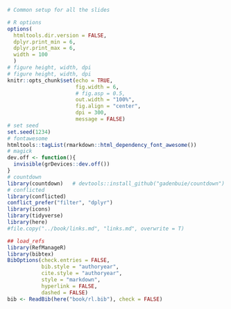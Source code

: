 ```r
# Common setup for all the slides

# R options
options(
  htmltools.dir.version = FALSE,
  dplyr.print_min = 6, 
  dplyr.print_max = 6,
  width = 100
  )
# figure height, width, dpi
# figure height, width, dpi
knitr::opts_chunk$set(echo = TRUE, 
                      fig.width = 6, 
                      # fig.asp = 0.5,
                      out.width = "100%",
                      fig.align = "center",
                      dpi = 300,
                      message = FALSE)
# set seed
set.seed(1234)
# fontawesome
htmltools::tagList(rmarkdown::html_dependency_font_awesome())
# magick
dev.off <- function(){
  invisible(grDevices::dev.off())
}
# countdown
library(countdown)   # devtools::install_github("gadenbuie/countdown")
# conflicted
library(conflicted)
conflict_prefer("filter", "dplyr")
library(icons)
library(tidyverse)
library(here)
#file.copy("../book/links.md", "links.md", overwrite = T)

## load_refs
library(RefManageR)
library(bibtex)
BibOptions(check.entries = FALSE,
           bib.style = "authoryear",
           cite.style = "authoryear",
           style = "markdown",
           hyperlink = FALSE,
           dashed = FALSE)
bib <- ReadBib(here("book/rl.bib"), check = FALSE)
```
